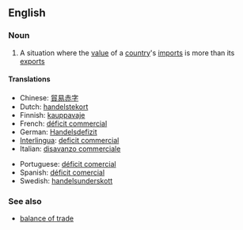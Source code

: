 ==English==

===Noun===
{{en-noun|sg=[[trade]] [[deficit]]}}

# A situation where the [[value]] of a [[country]]'s [[import]]s is more than its [[export]]s

====Translations====
{{trans-top|where countries imports are more than it's exports}}
*Chinese: [[貿易赤字]]
*Dutch: [[handelstekort]] {{n}}
*Finnish: [[kauppavaje]]
*French: [[déficit commercial]] {{m}}
*German: [[Handelsdefizit]] {{n}}
*[[Interlingua]]: [[deficit commercial]]
*Italian: [[disavanzo commerciale]]
{{trans-mid}}
*Portuguese: [[déficit comercial]]
*Spanish: [[déficit comercial]] {{m}}
*Swedish: [[handelsunderskott]]
{{trans-bottom}}

===See also===
*[[balance of trade]]